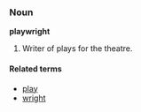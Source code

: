 ===Noun===
'''playwright'''
#Writer of plays for the theatre.

====Related terms====
*[[play]]
*[[wright]]